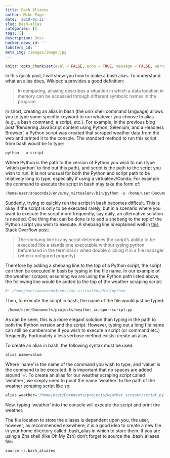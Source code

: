 ```yaml
---
title: Bash Aliases
author: Mike Page
date: '2019-01-21'
slug: bash-alias
categories: []
tags: []
description: Desc
hacker_news_id: ''
lobsters_id: ''
meta_img: /images/image.jpg
---
```


```r
knitr::opts_chunk$set(eval = FALSE, echo = TRUE, message = FALSE, warning = FALSE, fig.align = "center")
```

In this quick post, I will show you how to make a bash alias. To understand what an alias does, Wikipedia provides a good definition:

> In computing, aliasing describes a situation in which a data location in memory can be accessed through different symbolic names in the program. 

In short, creating an alias in bash (the unix shell command language) allows you to type some specific keyword to run whatever you choose to alias (e.g., a bash command, a script, etc.). For example, in the previous blog post 'Rendering JavaScript content using Python, Selenium, and a Headless Browser', a Python script was created that scraped weather data from the web and printed it to the console. The standard method to run this script from bash would be to type:

```r
python - u script
```

Where Python is the path to the version of Python you wish to run (type 'which python' to find out this path), and script is the path to the script you wish to run. It is not unusual for both the Python and script path to be relatively long to type, especially if using a virtualenv/Conda. For example the command to execute the script in bash may take the form of:

```r
/home/user/anaconda3/envs/my_virtualenv/bin/python -u /home/user/Documents/projects/weather_scraper/script.py
```

Suddenly, trying to quickly run the script in bash becomes difficult. This is okay if the script is only to be executed rarely, but in a scenario where you want to execute the script more frequently, say daily, an alternative solution is needed. One thing that can be done is to add a shebang to the top of the Python script you wish to execute. A shebang line is explained well in [this](https://stackoverflow.com/questions/6908143/should-i-put-shebang-in-python-scripts-and-what-form-should-it-take) Stack Overflow post:

> The shebang line in any script determines the script's ability to be executed like a standalone executable without typing python beforehand in the terminal or when double clicking it in a file manager (when configured properly).

Therefore by adding a shebang line to the top of a Python script, the script can then be executed in bash by typing in the file name. In our example of the weather scraper, assuming we are using the Python path listed above, the following line would be added to the top of the weather scraping script:

```r
#! /home/user/anaconda3/envs/my_virtualenv/bin/python
```

Then, to execute the script in bash, the name of the file would just be typed:

```r
 /home/user/Documents/projects/weather_scraper/script.py
```

As can be seen, this is a more elegant solution than typing in the path to both the Python version and the script. However, typing out a long file name can still be cumbersome if you wish to execute a script (or command etc.) frequently. Fortunately a less verbose method exists: create an alias.

To create an alias in bash, the following syntax must be used:

```r
alias name=value
```

Where 'name' is the name of the command you wish to type, and 'value' is the command to be executed. It is important that no spaces are added around '='. To create an alias for our weather scraping script called 'weather', we simply need to point the name 'weather' to the path of the weather scraping script like so:

```r
alias weather='/home/user/Documents/projects/weather_scraper/script.py'
```

Now, typing 'weather' into the console will execute the script and print the weather.

The file location to store the aliases is dependent upon you, the user, however, as recommended elsewhere, it is a good idea to create a new file in your home directory called .bash_alias in which to store them. If you are using a Zhs shell (like Oh My Zsh) don't forget to source the .bash_aliases file:

```r
source ~/.bash_aliases
```
